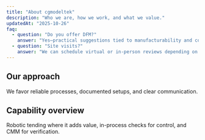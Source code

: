 ```yaml
---
title: "About cgmodeltek"
description: "Who we are, how we work, and what we value."
updatedAt: "2025-10-26"
faq:
  - question: "Do you offer DFM?"
    answer: "Yes—practical suggestions tied to manufacturability and cost."
  - question: "Site visits?"
    answer: "We can schedule virtual or in-person reviews depending on scope."
---
```


## Our approach

We favor reliable processes, documented setups, and clear communication.

## Capability overview

Robotic tending where it adds value, in-process checks for control, and CMM for verification.
